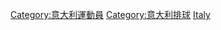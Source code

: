 {{Commonscat|Volleyball players from Italy}}

[[Category:意大利運動員|Category:意大利運動員]]
[[Category:意大利排球|Category:意大利排球]]
[[Category:各國排球運動員|Italy]]